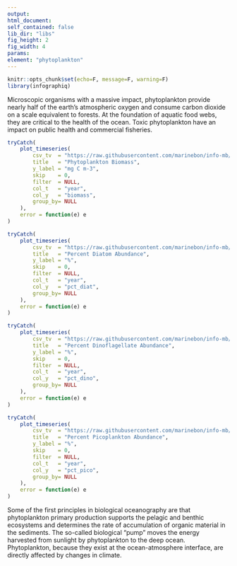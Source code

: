 ```yaml
---
output:
html_document:
self_contained: false
lib_dir: "libs"
fig_height: 2
fig_width: 4
params:
element: "phytoplankton"
---
```


```r
knitr::opts_chunk$set(echo=F, message=F, warning=F)
library(infographiq)
```

<base target="_parent">
Microscopic organisms with a massive impact, phytoplankton provide nearly half of the earth's atmospheric oxygen and consume carbon dioxide on a scale equivalent to forests. At the foundation of aquatic food webs, they are critical to the health of the ocean. Toxic phytoplankton have an impact on public health and commercial fisheries.

```r
tryCatch(
    plot_timeseries(
        csv_tv  = "https://raw.githubusercontent.com/marinebon/info-mb/master/prep/data/phytoplankton/SDG14_MB_Monique.csv",
        title   = "Phytoplankton Biomass",
        y_label = "mg C m-3",
        skip    = 0,
        filter  = NULL,
        col_t   = "year",
        col_y   = "biomass",
        group_by= NULL
    ),
    error = function(e) e
)
```

```r
tryCatch(
    plot_timeseries(
        csv_tv  = "https://raw.githubusercontent.com/marinebon/info-mb/master/prep/data/phytoplankton/SDG14_MB_Monique.csv",
        title   = "Percent Diatom Abundance",
        y_label = "%",
        skip    = 0,
        filter  = NULL,
        col_t   = "year",
        col_y   = "pct_diat",
        group_by= NULL
    ),
    error = function(e) e
)
```

```r
tryCatch(
    plot_timeseries(
        csv_tv  = "https://raw.githubusercontent.com/marinebon/info-mb/master/prep/data/phytoplankton/SDG14_MB_Monique.csv",
        title   = "Percent Dinoflagellate Abundance",
        y_label = "%",
        skip    = 0,
        filter  = NULL,
        col_t   = "year",
        col_y   = "pct_dino",
        group_by= NULL
    ),
    error = function(e) e
)
```

```r
tryCatch(
    plot_timeseries(
        csv_tv  = "https://raw.githubusercontent.com/marinebon/info-mb/master/prep/data/phytoplankton/SDG14_MB_Monique.csv",
        title   = "Percent Picoplankton Abundance",
        y_label = "%",
        skip    = 0,
        filter  = NULL,
        col_t   = "year",
        col_y   = "pct_pico",
        group_by= NULL
    ),
    error = function(e) e
)
```
<p>Some of the first principles in biological oceanography are that phytoplankton primary production supports the pelagic and benthic ecosystems and determines the rate of accumulation of organic material in the sediments. The so-called biological “pump” moves the energy harvested from sunlight by phytoplankton to the deep ocean. Phytoplankton, because they exist at the ocean-atmosphere interface, are directly affected by changes in climate.
